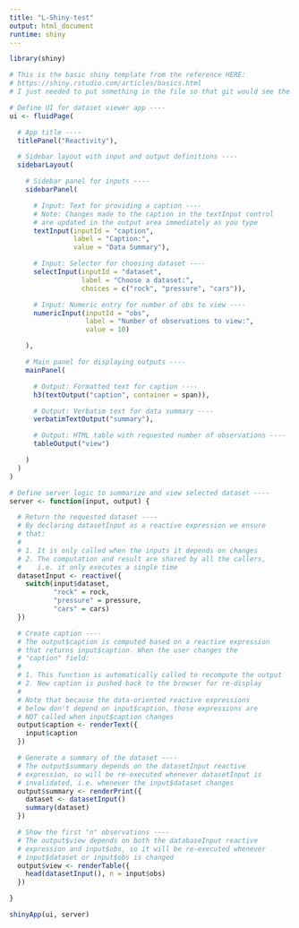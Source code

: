 ```yaml
---
title: "L-Shiny-test"
output: html_document
runtime: shiny
---
```

```r
library(shiny)

# This is the basic shiny template from the reference HERE:
# https://shiny.rstudio.com/articles/basics.html
# I just needed to put something in the file so that git would see the damn folder
```


```r
# Define UI for dataset viewer app ----
ui <- fluidPage(

  # App title ----
  titlePanel("Reactivity"),

  # Sidebar layout with input and output definitions ----
  sidebarLayout(

    # Sidebar panel for inputs ----
    sidebarPanel(

      # Input: Text for providing a caption ----
      # Note: Changes made to the caption in the textInput control
      # are updated in the output area immediately as you type
      textInput(inputId = "caption",
                label = "Caption:",
                value = "Data Summary"),

      # Input: Selector for choosing dataset ----
      selectInput(inputId = "dataset",
                  label = "Choose a dataset:",
                  choices = c("rock", "pressure", "cars")),

      # Input: Numeric entry for number of obs to view ----
      numericInput(inputId = "obs",
                   label = "Number of observations to view:",
                   value = 10)

    ),

    # Main panel for displaying outputs ----
    mainPanel(

      # Output: Formatted text for caption ----
      h3(textOutput("caption", container = span)),

      # Output: Verbatim text for data summary ----
      verbatimTextOutput("summary"),

      # Output: HTML table with requested number of observations ----
      tableOutput("view")

    )
  )
)

```

```r
# Define server logic to summarize and view selected dataset ----
server <- function(input, output) {

  # Return the requested dataset ----
  # By declaring datasetInput as a reactive expression we ensure
  # that:
  #
  # 1. It is only called when the inputs it depends on changes
  # 2. The computation and result are shared by all the callers,
  #    i.e. it only executes a single time
  datasetInput <- reactive({
    switch(input$dataset,
           "rock" = rock,
           "pressure" = pressure,
           "cars" = cars)
  })

  # Create caption ----
  # The output$caption is computed based on a reactive expression
  # that returns input$caption. When the user changes the
  # "caption" field:
  #
  # 1. This function is automatically called to recompute the output
  # 2. New caption is pushed back to the browser for re-display
  #
  # Note that because the data-oriented reactive expressions
  # below don't depend on input$caption, those expressions are
  # NOT called when input$caption changes
  output$caption <- renderText({
    input$caption
  })

  # Generate a summary of the dataset ----
  # The output$summary depends on the datasetInput reactive
  # expression, so will be re-executed whenever datasetInput is
  # invalidated, i.e. whenever the input$dataset changes
  output$summary <- renderPrint({
    dataset <- datasetInput()
    summary(dataset)
  })

  # Show the first "n" observations ----
  # The output$view depends on both the databaseInput reactive
  # expression and input$obs, so it will be re-executed whenever
  # input$dataset or input$obs is changed
  output$view <- renderTable({
    head(datasetInput(), n = input$obs)
  })

}

shinyApp(ui, server)
```
